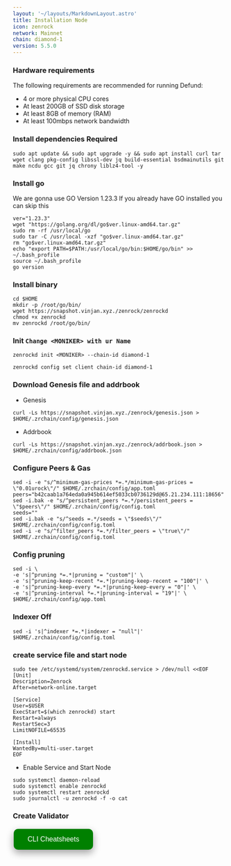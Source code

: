 ```yaml
---
layout: '~/layouts/MarkdownLayout.astro'
title: Installation Node
icon: zenrock
network: Mainnet
chain: diamond-1
version: 5.5.0
---
```


### Hardware requirements

The following requirements are recommended for running Defund:

- 4 or more physical CPU cores
- At least 200GB of SSD disk storage
- At least 8GB of memory (RAM)
- At least 100mbps network bandwidth


### Install dependencies Required

```
sudo apt update && sudo apt upgrade -y && sudo apt install curl tar wget clang pkg-config libssl-dev jq build-essential bsdmainutils git make ncdu gcc git jq chrony liblz4-tool -y
```

### Install go

We are gonna use GO Version 1.23.3
If you already have GO installed you can skip this 

```
ver="1.23.3"
wget "https://golang.org/dl/go$ver.linux-amd64.tar.gz"
sudo rm -rf /usr/local/go
sudo tar -C /usr/local -xzf "go$ver.linux-amd64.tar.gz"
rm "go$ver.linux-amd64.tar.gz"
echo "export PATH=$PATH:/usr/local/go/bin:$HOME/go/bin" >> ~/.bash_profile
source ~/.bash_profile
go version
```

### Install binary

```
cd $HOME
mkdir -p /root/go/bin/
wget https://snapshot.vinjan.xyz./zenrock/zenrockd
chmod +x zenrockd
mv zenrockd /root/go/bin/
```

### Init `Change <MONIKER> with ur Name`

```
zenrockd init <MONIKER> --chain-id diamond-1
```
```
zenrockd config set client chain-id diamond-1
```

### Download Genesis file and addrbook

- Genesis

```
curl -Ls https://snapshot.vinjan.xyz./zenrock/genesis.json > $HOME/.zrchain/config/genesis.json
```
- Addrbook

```
curl -Ls https://snapshot.vinjan.xyz./zenrock/addrbook.json > $HOME/.zrchain/config/addrbook.json
```

### Configure Peers & Gas

```
sed -i -e "s/^minimum-gas-prices *=.*/minimum-gas-prices = \"0.01urock\"/" $HOME/.zrchain/config/app.toml
peers="b42caab1a764eda0a945b614ef5033cb0736129d@65.21.234.111:18656"
sed -i.bak -e "s/^persistent_peers *=.*/persistent_peers = \"$peers\"/" $HOME/.zrchain/config/config.toml
seeds=""
sed -i.bak -e "s/^seeds =.*/seeds = \"$seeds\"/" $HOME/.zrchain/config/config.toml
sed -i -e "s/^filter_peers *=.*/filter_peers = \"true\"/" $HOME/.zrchain/config/config.toml
```

### Config pruning

```
sed -i \
-e 's|^pruning *=.*|pruning = "custom"|' \
-e 's|^pruning-keep-recent *=.*|pruning-keep-recent = "100"|' \
-e 's|^pruning-keep-every *=.*|pruning-keep-every = "0"|' \
-e 's|^pruning-interval *=.*|pruning-interval = "19"|' \
$HOME/.zrchain/config/app.toml
```
### Indexer Off
```
sed -i 's|^indexer *=.*|indexer = "null"|' $HOME/.zrchain/config/config.toml
```

### create service file and start node

```
sudo tee /etc/systemd/system/zenrockd.service > /dev/null <<EOF
[Unit]
Description=Zenrock
After=network-online.target

[Service]
User=$USER
ExecStart=$(which zenrockd) start
Restart=always
RestartSec=3
LimitNOFILE=65535

[Install]
WantedBy=multi-user.target
EOF
```

- Enable Service and Start Node

```
sudo systemctl daemon-reload
sudo systemctl enable zenrockd
sudo systemctl restart zenrockd
sudo journalctl -u zenrockd -f -o cat
```

### Create Validator
<a href="https://service.vinjan.xyz/mainnet/zenrock/cheat" target="_blank">
  <button style="background-color: green; border: none; color: white; padding: 15px 32px; text-align: center; text-decoration: none; display: inline-block; font-size: 16px; margin: 4px 2px; cursor: pointer; border-radius: 10px; box-shadow: 0 8px 16px 0 rgba(0,0,0,0.2), 0 6px 20px 0 rgba(0,0,0,0.19);" onmouseover="this.style.boxShadow='0 0 0 4px rgba(0,255,0,0.5)'" onmouseout="this.style.boxShadow='0 8px 16px 0 rgba(0,0,0,0.2), 0 6px 20px 0 rgba(0,0,0,0.19)'">CLI Cheatsheets</button>
</a>
